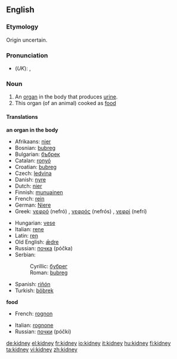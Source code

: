 ==English==
{{wikipedia}}
===Etymology===
Origin uncertain.

===Pronunciation===
*(''UK''): {{IPA|/ˈkɪdni/}}, {{SAMPA|/"kIdni/}}

===Noun===
{{en-noun}}
# An [[organ]] in the body that produces [[urine]].
# This organ (of an animal) cooked as [[food]]

====Translations====
'''an organ in the body'''
{{top}}
*Afrikaans: [[nier#Afrikaans|nier]]
*Bosnian: [[bubreg#Bosnian|bubreg]] {{m}}
*Bulgarian: [[бъбрек]] {{m}}
*Catalan: [[ronyó]] {{m}}
*Croatian: [[bubreg#Croatian|bubreg]] {{m}}
*Czech: [[ledvina]] {{f}}
*Danish: [[nyre]]
*Dutch: [[nier#Dutch|nier]]
*Finnish: [[munuainen]]
*French: [[rein#French|rein]] {{m}}
*German: [[Niere]] {{f}}
*Greek: [[νεφρό]] (nefró) {{n}}, [[νεφρός]] (nefrós) {{m}}, [[νεφρί]] (nefrí) {{n}}
{{mid}}
*Hungarian: [[vese]]
*Italian: [[rene]] {{m}}
*Latin: [[ren]] {{m}}
*Old English: [[ædre|ǣdre]] {{f}}
*Russian: [[почка]] (póčka) {{f}}
*Serbian:
*:Cyrillic: [[бубрег#Serbian|бубрег]] {{m}}
*:Roman: [[bubreg#Serbian|bubreg]] {{m}}
*Spanish: [[riñón]] {{m}}
*Turkish: [[böbrek]]
{{bottom}}

'''food'''
{{top}}
*French: [[rognon]] {{m}}
{{mid}}
*Italian: [[rognone]] {{m}}
*Russian: [[почки]] (póčki) {{p}}
{{bottom}}

[[de:kidney]]
[[el:kidney]]
[[fr:kidney]]
[[io:kidney]]
[[it:kidney]]
[[hu:kidney]]
[[fi:kidney]]
[[ta:kidney]]
[[vi:kidney]]
[[zh:kidney]]